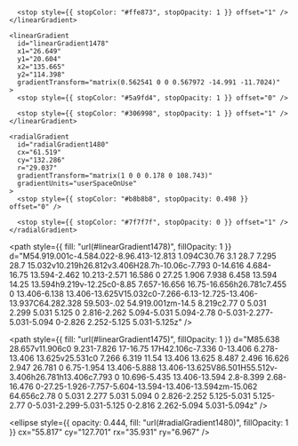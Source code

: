 <svg viewBox="0 0 110 126">
  <defs>
    <linearGradient
      id="linearGradient1475"
      x1="150.961"
      y1="192.352"
      x2="112.031"
      y2="137.273"
      gradientTransform="matrix(0.562541 0 0 0.567972 -14.991 -11.7024)"
    >
      <stop style={{ stopColor: "#ffd43b", stopOpacity: 1 }} offset="0" />

      <stop style={{ stopColor: "#ffe873", stopOpacity: 1 }} offset="1" />
    </linearGradient>

    <linearGradient
      id="linearGradient1478"
      x1="26.649"
      y1="20.604"
      x2="135.665"
      y2="114.398"
      gradientTransform="matrix(0.562541 0 0 0.567972 -14.991 -11.7024)"
    >
      <stop style={{ stopColor: "#5a9fd4", stopOpacity: 1 }} offset="0" />

      <stop style={{ stopColor: "#306998", stopOpacity: 1 }} offset="1" />
    </linearGradient>

    <radialGradient
      id="radialGradient1480"
      cx="61.519"
      cy="132.286"
      r="29.037"
      gradientTransform="matrix(1 0 0 0.178 0 108.743)"
      gradientUnits="userSpaceOnUse"
    >
      <stop style={{ stopColor: "#b8b8b8", stopOpacity: 0.498 }} offset="0" />

      <stop style={{ stopColor: "#7f7f7f", stopOpacity: 0 }} offset="1" />
    </radialGradient>
  </defs>

  <path
    style={{ fill: "url(#linearGradient1478)", fillOpacity: 1 }}
    d="M54.919.001c-4.584.022-8.96.413-12.813 1.094C30.76 3.1 28.7 7.295 28.7 15.032v10.219h26.812v3.406H28.7h-10.06c-7.793 0-14.616 4.684-16.75 13.594-2.462 10.213-2.571 16.586 0 27.25 1.906 7.938 6.458 13.594 14.25 13.594h9.219v-12.25c0-8.85 7.657-16.656 16.75-16.656h26.781c7.455 0 13.406-6.138 13.406-13.625V15.032c0-7.266-6.13-12.725-13.406-13.937C64.282.328 59.503-.02 54.919.001zm-14.5 8.219c2.77 0 5.031 2.299 5.031 5.125 0 2.816-2.262 5.094-5.031 5.094-2.78 0-5.031-2.277-5.031-5.094 0-2.826 2.252-5.125 5.031-5.125z"
  />

  <path
    style={{ fill: "url(#linearGradient1475)", fillOpacity: 1 }}
    d="M85.638 28.657v11.906c0 9.231-7.826 17-16.75 17H42.106c-7.336 0-13.406 6.278-13.406 13.625v25.531c0 7.266 6.319 11.54 13.406 13.625 8.487 2.496 16.626 2.947 26.781 0 6.75-1.954 13.406-5.888 13.406-13.625V86.501H55.512v-3.406h26.781h13.406c7.793 0 10.696-5.435 13.406-13.594 2.8-8.399 2.68-16.476 0-27.25-1.926-7.757-5.604-13.594-13.406-13.594zm-15.062 64.656c2.78 0 5.031 2.277 5.031 5.094 0 2.826-2.252 5.125-5.031 5.125-2.77 0-5.031-2.299-5.031-5.125 0-2.816 2.262-5.094 5.031-5.094z"
  />

  <ellipse
    style={{ opacity: 0.444, fill: "url(#radialGradient1480)", fillOpacity: 1 }}
    cx="55.817"
    cy="127.701"
    rx="35.931"
    ry="6.967"
  />
</svg>
